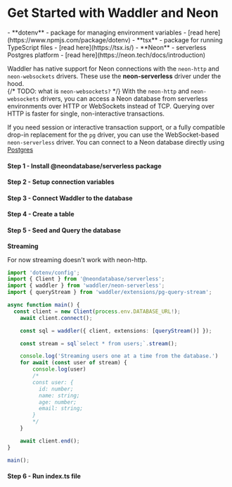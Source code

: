 
<Breadcrumbs/>

# Get Started with Waddler and Neon

<Prerequisites>
  - **dotenv** - package for managing environment variables - [read here](https://www.npmjs.com/package/dotenv)
  - **tsx** - package for running TypeScript files - [read here](https://tsx.is/)
  - **Neon** - serverless Postgres platform - [read here](https://neon.tech/docs/introduction)
</Prerequisites>

Waddler has native support for Neon connections with the `neon-http` and `neon-websockets` drivers. These use the **neon-serverless** driver under the hood.  
{/* TODO: what is `neon-websockets?` */}
With the `neon-http` and `neon-websockets` drivers, you can access a Neon database from serverless environments over HTTP or WebSockets instead of TCP. Querying over HTTP is faster for single, non-interactive transactions.  
  
If you need session or interactive transaction support, or a fully compatible drop-in replacement for the `pg` driver, you can use the WebSocket-based `neon-serverless` driver. You can connect to a Neon database directly using [Postgres](/docs/get-started/postgresql-new)

<FileStructure/>

#### Step 1 - Install **@neondatabase/serverless** package
<InstallPackages lib='@neondatabase/serverless'/>

#### Step 2 - Setup connection variables

<SetupEnv env_variable='DATABASE_URL' />

#### Step 3 - Connect Waddler to the database

<ConnectNeon/>

#### Step 4 - Create a table

<CreateTable />

#### Step 5 - Seed and Query the database

<QueryDatabase dialect='neon-http' connection_string='process.env.DATABASE_URL!'/>

**Streaming**

<Callout title='Warning'>
For now streaming doesn't work with neon-http.
</Callout>

```typescript copy filename="src/index.ts"
import 'dotenv/config';
import { Client } from '@neondatabase/serverless';
import { waddler } from 'waddler/neon-serverless';
import { queryStream } from 'waddler/extensions/pg-query-stream';

async function main() {
  const client = new Client(process.env.DATABASE_URL!);
	await client.connect();

	const sql = waddler({ client, extensions: [queryStream()] });

	const stream = sql`select * from users;`.stream();

	console.log('Streaming users one at a time from the database.')
    for await (const user of stream) {
        console.log(user)
        /*
        const user: {
          id: number;
          name: string;
          age: number;
          email: string;
        }
        */		
	}

	await client.end();
}

main();
```

#### Step 6 - Run index.ts file

<RunFile/>